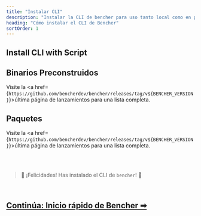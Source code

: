 ```yaml
---
title: "Instalar CLI"
description: "Instalar la CLI de bencher para uso tanto local como en pruebas de rendimiento continuas"
heading: "Cómo instalar el CLI de Bencher"
sortOrder: 1
---
```



## Install CLI with Script

<CliInstallScripts />

<CliInstallGitHubActions />

<CliInstallSource />

## Binarios Preconstruidos

<CliPreBuiltBins />

Visite la <a href={`https://github.com/bencherdev/bencher/releases/tag/v${BENCHER_VERSION}`}>última página de lanzamientos</a> para una lista completa.

## Paquetes

<CliPackages />

Visite la <a href={`https://github.com/bencherdev/bencher/releases/tag/v${BENCHER_VERSION}`}>última página de lanzamientos</a> para una lista completa.

<br/>
<br/>

> 🐰 ¡Felicidades! Has instalado el CLI de <code>bencher</code>! 🎉

<br/>

<h2><a href="/fr/docs/tutorial/quick-start/">Continúa: Inicio rápido de Bencher ➡</a></h2>